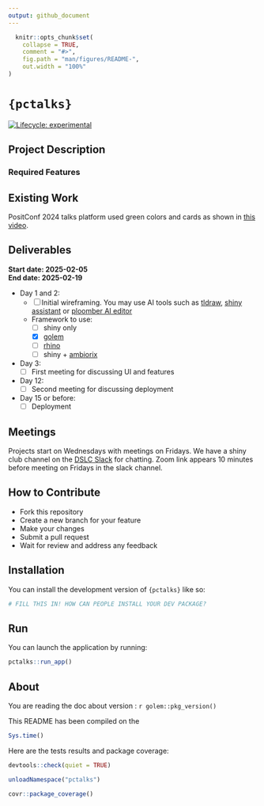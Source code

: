 ```yaml
---
output: github_document
---
```


<!-- README.md is generated from README.Rmd. Please edit that file -->

```r
  knitr::opts_chunk$set(
    collapse = TRUE,
    comment = "#>",
    fig.path = "man/figures/README-",
    out.width = "100%"
)
```

# `{pctalks}`

<!-- badges: start -->
[![Lifecycle: experimental](https://img.shields.io/badge/lifecycle-experimental-orange.svg)](https://lifecycle.r-lib.org/articles/stages.html#experimental)
<!-- badges: end -->

## Project Description



### Required Features


## Existing Work

PositConf 2024 talks platform used green colors and cards as shown in [this video](https://youtube.com/shorts/rAfBnkZOCxI?feature=share).



## Deliverables

**Start date: 2025-02-05**  
**End date:   2025-02-19**

- Day 1 and 2:
  - [ ] Initial wireframing. You may use AI tools such as [tldraw](https://www.tldraw.com/), [shiny assistant](https://gallery.shinyapps.io/assistant/#) or [ploomber AI editor](https://editor.ploomber.io/)
  - Framework to use:
    - [ ] shiny only
    - [x] [golem](https://github.com/ThinkR-open/golem)
    - [ ] [rhino](https://github.com/Appsilon/rhino)
    - [ ] shiny + [ambiorix](https://ambiorix.dev/)
- Day 3:
  - [ ] First meeting for discussing UI and features
- Day 12:
  - [ ] Second meeting for discussing deployment
- Day 15 or before:
  - [ ] Deployment


## Meetings

Projects start on Wednesdays with meetings on Fridays. We have a shiny club channel on the [DSLC Slack](https://dslcio.slack.com/archives/C08A52V98TY) for chatting. Zoom link appears 10 minutes before meeting on Fridays in the slack channel.

## How to Contribute

- Fork this repository
- Create a new branch for your feature
- Make your changes
- Submit a pull request
- Wait for review and address any feedback



## Installation

You can install the development version of `{pctalks}` like so:

```r
# FILL THIS IN! HOW CAN PEOPLE INSTALL YOUR DEV PACKAGE?
```

## Run

You can launch the application by running:

```r
pctalks::run_app()
```

## About

You are reading the doc about version : `r golem::pkg_version()`

This README has been compiled on the

```r
Sys.time()
```

Here are the tests results and package coverage:

```r
devtools::check(quiet = TRUE)
```

```r
unloadNamespace("pctalks")
```

```r
covr::package_coverage()
```
